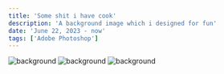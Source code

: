 ```yaml
---
title: 'Some shit i have cook'
description: 'A background image which i designed for fun'
date: 'June 22, 2023 - now'
tags: ['Adobe Photoshop']
---
```


![background](https://raw.githubusercontent.com/tiesen243/albums/main/des/1.png)
![background](https://raw.githubusercontent.com/tiesen243/albums/main/des/2.png)
![background](https://raw.githubusercontent.com/tiesen243/albums/main/des/3.png)
